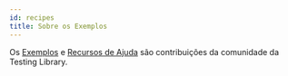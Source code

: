 ```yaml
---
id: recipes
title: Sobre os Exemplos
---
```


Os [Exemplos](example-codesandbox.mdx) e [Recursos de Ajuda](learning.mdx) são contribuições da comunidade da Testing Library.
